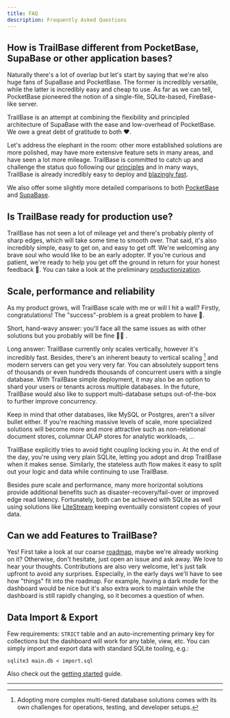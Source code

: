 ```yaml
---
title: FAQ
description: Frequently Asked Questions
---
```


## How is TrailBase different from PocketBase, SupaBase or other application bases?

Naturally there's a lot of overlap but let's start by saying that
we're also huge fans of SupaBase and PocketBase.
The former is incredibly versatile, while the latter is incredibly easy and
cheap to use.
As far as we can tell, PocketBase pioneered the notion of a single-file,
SQLite-based, FireBase-like server.

TrailBase is an attempt at combining the flexibility and principled
architecture of SupaBase with the ease and low-overhead of PocketBase.
We owe a great debt of gratitude to both ❤️.

Let's address the elephant in the room: other more established solutions are
more polished, may have more extensive feature sets in many areas, and have
seen a lot more mileage.
TrailBase is committed to catch up and challenge the status quo following our
[principles](/getting-started/philosophy) and in many ways, TrailBase is
already incredibly easy to deploy and [blazingly fast](/reference/benchmarks).

We also offer some slightly more detailed comparisons to both
[PocketBase](/comparison/pocketbase) and [SupaBase](/comparison/supabase).

## Is TrailBase ready for production use?

TrailBase has not seen a lot of mileage yet and there's probably plenty of
sharp edges, which will take some time to smooth over.
That said, it's also incredibly simple, easy to get on, and easy to get off.
We're welcoming any brave soul who would like to be an early adopter.
If you're curious and patient, we're ready to help you get off the ground in
return for your honest feedback 🙏.
You can take a look at the preliminary
[productionization](/documentation/production).

## Scale, performance and reliability

As my product grows, will TrailBase scale with me or will I hit a wall?
Firstly, congratulations! The "success"-problem is a great problem to have 🎉.

Short, hand-wavy answer: you'll face all the same issues as with other
solutions but you probably will be fine 😶‍🌫️ .

Long answer: TrailBase currently only scales vertically, however it's incredibly
fast. Besides, there's an inherent beauty to vertical scaling [^1] and modern
servers can get you very very far.
You can absolutely support tens of thousands or even hundreds thousands of
concurrent users with a single database.
With TrailBase simple deployment, it may also be an option to shard your users
or tenants across multiple databases. In the future, TrailBase would also like
to support multi-database setups out-of-the-box to further improve concurrency.

Keep in mind that other databases, like MySQL or Postgres, aren't a silver bullet either.
If you're reaching massive levels of scale, more specialized solutions will
become more and more attractive such as non-relational document stores,
columnar OLAP stores for analytic workloads, ...

TrailBase explicitly tries to avoid tight coupling locking you in. At the end
of the day, you're using very plain SQLite, letting you adopt and drop
TrailBase when it makes sense.
Similarly, the stateless auth flow makes it easy to split out your logic and
data while continuing to use TrailBase.

Besides pure scale and performance, many more horizontal solutions provide
additional benefits such as disaster-recovery/fail-over or improved edge read
latency.
Fortunately, both can be achieved with SQLite as well using solutions like
[LiteStream](https://litestream.io/) keeping eventually consistent copies of
your data.

## Can we add Features to TrailBase?

Yes! First take a look at our coarse [roadmap](/reference/roadmap), maybe we're
already working on it?
Otherwise, don't hesitate, just open an issue and ask away. We love to hear
your thoughts.
Contributions are also very welcome, let's just talk upfront to avoid any
surprises.
Especially, in the early days we'll have to see how "things" fit into the
roadmap.
For example, having a dark mode for the dashboard would be nice but it's also
extra work to maintain while the dashboard is still rapidly changing, so it
becomes a question of when.

## Data Import & Export

Few requirements: `STRICT` table and an auto-incrementing primary key for
collections but the dashboard will work for any table, view, etc.
You can simply import and export data with standard SQLite tooling, e.g.:

```shell
sqlite3 main.db < import.sql
```

Also check out the [getting started](/getting-started/first-app) guide.

<div class="h-[50px]" />

---

[^1]:
    Adopting more complex multi-tiered database solutions comes with its own
    challenges for operations, testing, and developer setups.
